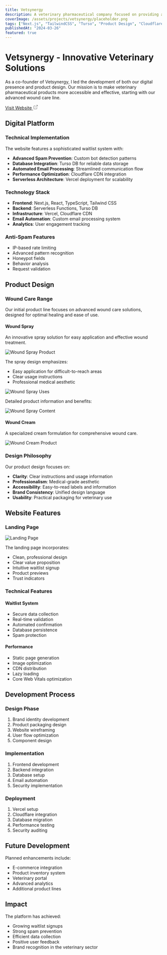 ```yaml
---
title: Vetsynergy
description: A veterinary pharmaceutical company focused on providing affordable and effective animal healthcare solutions, featuring a custom waitlist system and product design.
coverImage: /assets/projects/vetsynergy/placeholder.png
tags: ["Next.js", "TailwindCSS", "Turso", "Product Design", "Cloudflare", "Anti-Spam", "Vercel"]
publishedAt: "2024-03-26"
featured: true
---
```


# Vetsynergy - Innovative Veterinary Solutions

As a co-founder of Vetsynergy, I led the development of both our digital presence and product design. Our mission is to make veterinary pharmaceutical products more accessible and effective, starting with our advanced wound care line.

<div className="flex flex-col sm:flex-row items-start sm:items-center gap-2 sm:gap-4 my-6">
  <a target="_blank" href="https://vetsynergy.co.za" className="inline-flex items-center gap-2 px-4 py-2 bg-primary text-primary-foreground hover:bg-primary/90 rounded-md transition-colors">
    <span>Visit Website</span>
    <svg xmlns="http://www.w3.org/2000/svg" width="16" height="16" viewBox="0 0 24 24" fill="none" stroke="currentColor" strokeWidth="2" strokeLinecap="round" strokeLinejoin="round"><path d="M18 13v6a2 2 0 0 1-2 2H5a2 2 0 0 1-2-2V8a2 2 0 0 1 2-2h6"></path><polyline points="15 3 21 3 21 9"></polyline><line x1="10" y1="14" x2="21" y2="3"></line></svg>
  </a>
</div>

## Digital Platform

### Technical Implementation

The website features a sophisticated waitlist system with:

- **Advanced Spam Prevention**: Custom bot detection patterns
- **Database Integration**: Turso DB for reliable data storage
- **Automated Email Processing**: Streamlined communication flow
- **Performance Optimization**: Cloudflare CDN integration
- **Serverless Architecture**: Vercel deployment for scalability

### Technology Stack

- **Frontend**: Next.js, React, TypeScript, Tailwind CSS
- **Backend**: Serverless Functions, Turso DB
- **Infrastructure**: Vercel, Cloudflare CDN
- **Email Automation**: Custom email processing system
- **Analytics**: User engagement tracking

### Anti-Spam Features

- IP-based rate limiting
- Advanced pattern recognition
- Honeypot fields
- Behavior analysis
- Request validation

## Product Design

### Wound Care Range

Our initial product line focuses on advanced wound care solutions, designed for optimal healing and ease of use.

#### Wound Spray
An innovative spray solution for easy application and effective wound treatment.

![Wound Spray Product](/assets/projects/vetsynergy/wound-spray.png)

The spray design emphasizes:
- Easy application for difficult-to-reach areas
- Clear usage instructions
- Professional medical aesthetic

![Wound Spray Uses](/assets/projects/vetsynergy/wound-spray-uses.png)

Detailed product information and benefits:

![Wound Spray Content](/assets/projects/vetsynergy/wound-spray-content.png)

#### Wound Cream
A specialized cream formulation for comprehensive wound care.

![Wound Cream Product](/assets/projects/vetsynergy/wound-cream.png)

### Design Philosophy

Our product design focuses on:

- **Clarity**: Clear instructions and usage information
- **Professionalism**: Medical-grade aesthetic
- **Accessibility**: Easy-to-read labels and information
- **Brand Consistency**: Unified design language
- **Usability**: Practical packaging for veterinary use

## Website Features

### Landing Page
![Landing Page](/assets/projects/vetsynergy/placeholder.png)

The landing page incorporates:
- Clean, professional design
- Clear value proposition
- Intuitive waitlist signup
- Product previews
- Trust indicators

### Technical Features

#### Waitlist System
- Secure data collection
- Real-time validation
- Automated confirmation
- Database persistence
- Spam protection

#### Performance
- Static page generation
- Image optimization
- CDN distribution
- Lazy loading
- Core Web Vitals optimization

## Development Process

### Design Phase
1. Brand identity development
2. Product packaging design
3. Website wireframing
4. User flow optimization
5. Component design

### Implementation
1. Frontend development
2. Backend integration
3. Database setup
4. Email automation
5. Security implementation

### Deployment
1. Vercel setup
2. Cloudflare integration
3. Database migration
4. Performance testing
5. Security auditing

## Future Development

Planned enhancements include:

- E-commerce integration
- Product inventory system
- Veterinary portal
- Advanced analytics
- Additional product lines

## Impact

The platform has achieved:
- Growing waitlist signups
- Strong spam prevention
- Efficient data collection
- Positive user feedback
- Brand recognition in the veterinary sector 